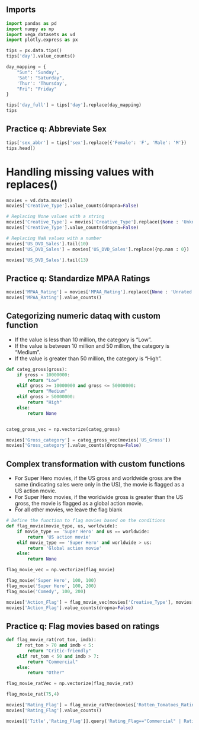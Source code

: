 
## Imports

```python
import pandas as pd
import numpy as np
import vega_datasets as vd
import plotly.express as px
```
```python
tips = px.data.tips()
tips['day'].value_counts()
```
```python
day_mapping = {
    "Sun": 'Sunday',
    'Sat': "Saturday",
    'Thur': 'Thursday',
    "Fri": "Friday"
}

tips['day_full'] = tips['day'].replace(day_mapping)
tips
```

## Practice q: Abbreviate Sex

```python
tips['sex_abbr'] = tips['sex'].replace({'Female': 'F', 'Male': 'M'})
tips.head()
```

# Handling missing values with replaces()

```python
movies = vd.data.movies()
movies['Creative_Type'].value_counts(dropna=False)
```
```python
# Replacing None values with a string
movies['Creative_Type'] = movies['Creative_Type'].replace({None : 'Unknown/Unclear'})
movies['Creative_Type'].value_counts(dropna=False)
```

```python
# Replacing NaN values with a number
movies['US_DVD_Sales'].tail(10)
movies['US_DVD_Sales'] = movies['US_DVD_Sales'].replace({np.nan : 0})
```
```python
movies['US_DVD_Sales'].tail(13)
```

## Practice q: Standardize MPAA Ratings

```python
movies['MPAA_Rating'] = movies['MPAA_Rating'].replace({None : 'Unrated', 'Not Rated': 'Unrated'})
movies['MPAA_Rating'].value_counts()
```

## Categorizing numeric dataq with custom function

- If the value is less than 10 million, the category is "Low".
- If the value is between 10 million and 50 million, the category is "Medium".
- If the value is greater than 50 million, the category is "High".

```python
def categ_gross(gross):
    if gross < 10000000:
        return "Low"
    elif gross >= 10000000 and gross <= 50000000:
        return "Medium"
    elif gross > 50000000:
        return "High"
    else:
        return None 


categ_gross_vec = np.vectorize(categ_gross)
```
```python
movies['Gross_category'] = categ_gross_vec(movies['US_Gross'])
movies['Gross_category'].value_counts(dropna=False)
```

## Complex transformation with custom functions

- For Super Hero movies, if the US gross and worldwide gross are the same (indicating sales were only in the US), the movie is flagged as a US action movie.
- For Super Hero movies, if the worldwide gross is greater than the US gross, the movie is flagged as a global action movie.
- For all other movies, we leave the flag blank

```python
# Define the function to flag movies based on the conditions
def flag_movie(movie_type, us, worldwide):
    if movie_type == 'Super Hero' and us == worldwide:
        return 'US action movie'
    elif movie_type == 'Super Hero' and worldwide > us:
        return 'Global action movie'
    else:
        return None

flag_movie_vec = np.vectorize(flag_movie)
```

```python
flag_movie('Super Hero', 100, 100)
flag_movie('Super Hero', 100, 200)
flag_movie('Comedy', 100, 200)
```

```python
movies['Action_Flag'] = flag_movie_vec(movies['Creative_Type'], movies['US_Gross'], movies['Worldwide_Gross'])
movies['Action_Flag'].value_counts(dropna=False)
```

## Practice q: Flag movies based on ratings

```python
def flag_movie_rat(rot_tom, imdb):
    if rot_tom > 70 and imdb < 5:
        return "Critic-friendly"
    elif rot_tom < 50 and imdb > 7:
        return "Commercial"
    else:
        return "Other"

flag_movie_ratVec = np.vectorize(flag_movie_rat)
```
```python
flag_movie_rat(75,4)
```
```python
movies['Rating_Flag'] = flag_movie_ratVec(movies['Rotten_Tomatoes_Rating'], movies['IMDB_Rating'])
movies['Rating_Flag'].value_counts()
```
```python
movies[['Title','Rating_Flag']].query('Rating_Flag=="Commercial" | Rating_Flag=="Critic-friendly"')
```